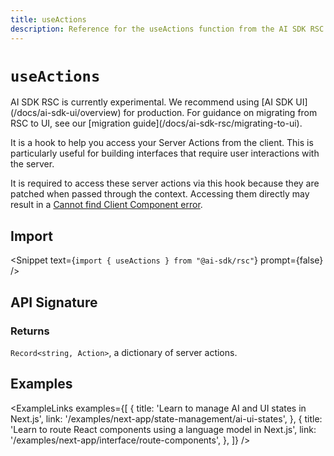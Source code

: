 ---
title: useActions
description: Reference for the useActions function from the AI SDK RSC
---

# `useActions`

<Note type="warning">
  AI SDK RSC is currently experimental. We recommend using [AI SDK
  UI](/docs/ai-sdk-ui/overview) for production. For guidance on migrating from
  RSC to UI, see our [migration guide](/docs/ai-sdk-rsc/migrating-to-ui).
</Note>

It is a hook to help you access your Server Actions from the client. This is particularly useful for building interfaces that require user interactions with the server.

It is required to access these server actions via this hook because they are patched when passed through the context. Accessing them directly may result in a [Cannot find Client Component error](/docs/troubleshooting/common-issues/server-actions-in-client-components).

## Import

<Snippet text={`import { useActions } from "@ai-sdk/rsc"`} prompt={false} />

## API Signature

### Returns

`Record<string, Action>`, a dictionary of server actions.

## Examples

<ExampleLinks
  examples={[
    {
      title: 'Learn to manage AI and UI states in Next.js',
      link: '/examples/next-app/state-management/ai-ui-states',
    },
    {
      title:
        'Learn to route React components using a language model in Next.js',
      link: '/examples/next-app/interface/route-components',
    },
  ]}
/>

